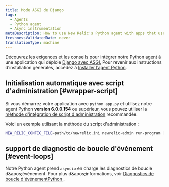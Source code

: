 ```yaml
---
title: Mode ASGI de Django
tags:
  - Agents
  - Python agent
  - Async instrumentation
metaDescription: How to use New Relic's Python agent with apps that use Django with ASGI.
freshnessValidatedDate: never
translationType: machine
---
```


Découvrez les exigences et les conseils pour intégrer notre Python agent à une application qui déploie [Django avec ASGI.](https://docs.djangoproject.com/en/3.1/howto/deployment/asgi/) Pour revenir aux instructions d’installation générales, accédez à [Installer l’agent Python](/docs/agents/python-agent/installation-configuration/python-agent-installation).

## Initialisation automatique avec script d&apos;administration [#wrapper-script]

Si vous démarrez votre application avec `python app.py` et utilisez notre agent Python <DNT>**version 6.0.0.154**</DNT> ou supérieur, vous pouvez utiliser la [méthode d&apos;intégration de script d&apos;administration](/docs/agents/python-agent/installation-configuration/python-agent-installation#integration) recommandée.

Voici un exemple utilisant la méthode du script d&apos;administration :

```sh
NEW_RELIC_CONFIG_FILE=path/to/newrelic.ini newrelic-admin run-program [web server] path_to_app
```

## support de diagnostic de boucle d&apos;événement [#event-loops]

Notre Python agent prend `asyncio` en charge les diagnostics de boucle d&amp;apos;événement. Pour plus d&amp;apos;informations, voir [Diagnostics de boucle d&apos;événementPython ](/docs/agents/python-agent/supported-features/python-event-loop-diagnostics).